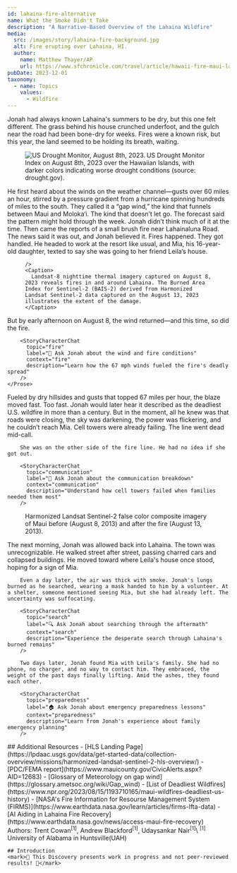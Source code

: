 ```yaml
---
id: lahaina-fire-alternative
name: What the Smoke Didn't Take
description: "A Narrative-Based Overview of the Lahaina Wildfire"
media:
  src: /images/story/lahaina-fire-background.jpg
  alt: Fire erupting over Lahaina, HI.
  author:
    name: Matthew Thayer/AP
    url: https://www.sfchronicle.com/travel/article/hawaii-fire-maui-lahaina-18289213.php
pubDate: 2023-12-01
taxonomy:
  - name: Topics
    values:
      - Wildfire
---
```

<Block>
    <Prose>
        Jonah had always known Lahaina's summers to be dry, but this one felt different. The grass behind his house crunched underfoot, and the gulch near the road had been bone-dry for weeks. Fires were a known risk, but this year, the land seemed to be holding its breath, waiting.
    </Prose>
</Block>

<Block>
  <Figure>
    <Image
      src={'./lahaina-fire-drought-monitor.jpg'}
      alt='US Drought Monitor, August 8th, 2023.'
      align='left'
    />
    <Caption>
      US Drought Monitor Index on August 8th, 2023 over the Hawaiian Islands, with darker colors indicating worse drought conditions (source: drought.gov).
    </Caption>
  </Figure>

  <Prose>
        He first heard about the winds on the weather channel—gusts over 60 miles an hour, stirred by a pressure gradient from a hurricane spinning hundreds of miles to the south. They called it a “gap wind,” the kind that funnels between Maui and Moloka‘i. The kind that doesn’t let go. The forecast said the pattern might hold through the week. Jonah didn’t think much of it at the time.
  </Prose>
</Block>

<Block>
  <Prose>
    <StoryCharacterChat 
      topic="drought"
      label="💬 Ask Jonah about the drought conditions"
      context="drought"
      description="Learn how the severe drought contributed to the fire's rapid spread"
    />
  </Prose>
</Block>

<Block>
  <Prose>
        Then came the reports of a small brush fire near Lahainaluna Road. The news said it was out, and Jonah believed it. Fires happened. They got handled. He headed to work at the resort like usual, and Mia, his 16-year-old daughter, texted to say she was going to her friend Leila’s house.
  </Prose>

  <Figure>
    <Map
      datasetId='lahaina-fire'
      layerId='landsat-nighttime-thermal'
      dateTime='2023-08-08'
      compareDateTime='2023-08-13'

    />
    <Caption>
      Landsat-8 nighttime thermal imagery captured on August 8, 2023 reveals fires in and around Lahaina. The Burned Area Index for Sentinel-2 (BAIS-2) derived from Harmonized Landsat Sentinel-2 data captured on the August 13, 2023 illustrates the extent of the damage.
    </Caption>
  </Figure>
</Block>

<Block>
    <Prose>
        But by early afternoon on August 8, the wind returned—and this time, so did the fire.
        
        <StoryCharacterChat 
          topic="fire"
          label="💨 Ask Jonah about the wind and fire conditions"
          context="fire"
          description="Learn how the 67 mph winds fueled the fire's deadly spread"
        />
    </Prose>
</Block>

<Block>
  <Prose>
        Fueled by dry hillsides and gusts that topped 67 miles per hour, the blaze moved fast. Too fast. Jonah would later hear it described as the deadliest U.S. wildfire in more than a century. But in the moment, all he knew was that roads were closing, the sky was darkening, the power was flickering, and he couldn’t reach Mia. Cell towers were already failing. The line went dead mid-call.

        She was on the other side of the fire line. He had no idea if she got out.
        
        <StoryCharacterChat 
          topic="communication"
          label="📵 Ask Jonah about the communication breakdown"
          context="communication"
          description="Understand how cell towers failed when families needed them most"
        />
  </Prose>
</Block>



<Block>
  <Figure>
    <Map
      center={[-156.68108, 20.88130]}
      zoom={12}
      datasetId='lahaina-fire'
      layerId='landsat-nighttime-thermal'
      dateTime='2023-08-08'
      compareDateTime='2023-08-13'
    />
    <Caption>
      Harmonized Landsat Sentinel-2 false color composite imagery of Maui before (August 8, 2013) and after the fire (August 13, 2013).
    </Caption>
  </Figure>
</Block>

<Block>
  <Prose>
        The next morning, Jonah was allowed back into Lahaina. The town was unrecognizable. He walked street after street, passing charred cars and collapsed buildings. He moved toward where Leila's house once stood, hoping for a sign of Mia.

        Even a day later, the air was thick with smoke. Jonah's lungs burned as he searched, wearing a mask handed to him by a volunteer. At a shelter, someone mentioned seeing Mia, but she had already left. The uncertainty was suffocating.
        
        <StoryCharacterChat 
          topic="search"
          label="🔍 Ask Jonah about searching through the aftermath"
          context="search"
          description="Experience the desperate search through Lahaina's burned remains"
        />
        
        Two days later, Jonah found Mia with Leila's family. She had no phone, no charger, and no way to contact him. They embraced, the weight of the past days finally lifting. Amid the ashes, they found each other.
        
        <StoryCharacterChat 
          topic="preparedness"
          label="🏠 Ask Jonah about emergency preparedness lessons"
          context="preparedness"
          description="Learn from Jonah's experience about family emergency planning"
        />
  </Prose>
</Block>

<Block>
  <Prose>
        ## Additional Resources
        - [HLS Landing Page](https://lpdaac.usgs.gov/data/get-started-data/collection-overview/missions/harmonized-landsat-sentinel-2-hls-overview/)
        - [PDC/FEMA report](https://www.mauicounty.gov/CivicAlerts.aspx?AID=12683)
        - [Glossary of Meteorology on gap wind](https://glossary.ametsoc.org/wiki/Gap_wind)
        - [List of Deadliest Wildfires](https://www.npr.org/2023/08/15/1193710165/maui-wildfires-deadliest-us-history)
        - [NASA's Fire Information for Resourse Management System (FIRMS)](https://www.earthdata.nasa.gov/learn/articles/firms-lfta-data)
        - [AI Aiding in Lahaina Fire Recovery](https://www.earthdata.nasa.gov/news/access-maui-fire-recovery)
  </Prose>
</Block>
<Block>
  <Prose>
    Authors: Trent Cowan<sup>[1]</sup>, Andrew Blackford<sup>[1]</sup>, Udaysankar Nair<sup>[1]</sup>\
    <sup>[1]</sup> University of Alabama in Huntsville(UAH)

    ## Introduction
    <mark>🚧 This Discovery presents work in progress and not peer-reviewed results! 🚧</mark>

  </Prose>
</Block>